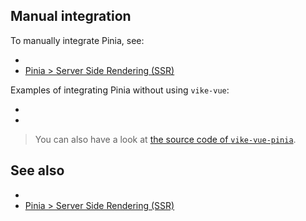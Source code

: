 
<CommunityNote tool="pinia" url="https://pinia.vuejs.org" hasExtension="vue" />

## Manual integration

To manually integrate Pinia, see:
- <Link href="/store#ssr" doNotInferSectionTitle />
- [Pinia > Server Side Rendering (SSR)](https://pinia.vuejs.org/ssr/)

Examples of integrating Pinia without using <Link href="/vike-vue">`vike-vue`</Link>:

 - <Example timestamp="2024.03" repo="IT4Change/boilerplate-frontend" />
 - <Example timestamp="2023.10" repo="brillout/vike-with-pinia" />

> You can also have a look at [the source code of `vike-vue-pinia`](https://github.com/vikejs/vike-vue/tree/main/packages/vike-vue-pinia).

## See also

- <Link href="/store#ssr" doNotInferSectionTitle />
- [Pinia > Server Side Rendering (SSR)](https://pinia.vuejs.org/ssr/)